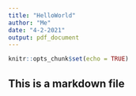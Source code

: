 ```yaml
---
title: "HelloWorld"
author: "Me"
date: "4-2-2021"
output: pdf_document
---
```


```r
knitr::opts_chunk$set(echo = TRUE)
```

## This is a markdown file


